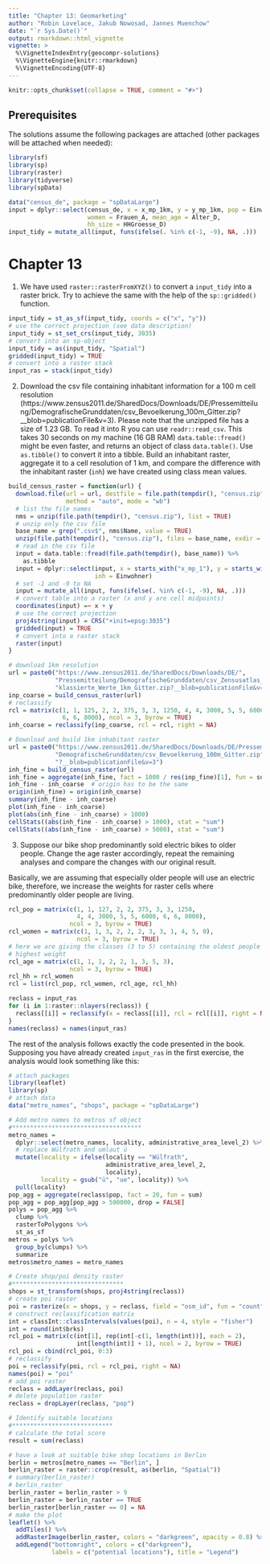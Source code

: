 ```yaml
---
title: "Chapter 13: Geomarketing"
author: "Robin Lovelace, Jakub Nowosad, Jannes Muenchow"
date: "`r Sys.Date()`"
output: rmarkdown::html_vignette
vignette: >
  %\VignetteIndexEntry{geocompr-solutions}
  %\VignetteEngine{knitr::rmarkdown}
  %\VignetteEncoding{UTF-8}
---
```


```r
knitr::opts_chunk$set(collapse = TRUE, comment = "#>")
```

## Prerequisites {-}

The solutions assume the following packages are attached (other packages will be attached when needed):

```r
library(sf)
library(sp)
library(raster)
library(tidyverse)
library(spData)
```

```r
data("census_de", package = "spDataLarge")
input = dplyr::select(census_de, x = x_mp_1km, y = y_mp_1km, pop = Einwohner,
                      women = Frauen_A, mean_age = Alter_D,
                      hh_size = HHGroesse_D)
input_tidy = mutate_all(input, funs(ifelse(. %in% c(-1, -9), NA, .)))
```


# Chapter 13

1) We have used `raster::rasterFromXYZ()` to convert a `input_tidy` into a raster brick. 
Try to achieve the same with the help of the `sp::gridded()` function.

```r
input_tidy = st_as_sf(input_tidy, coords = c("x", "y"))
# use the correct projection (see data description)
input_tidy = st_set_crs(input_tidy, 3035)
# convert into an sp-object
input_tidy = as(input_tidy, "Spatial")
gridded(input_tidy) = TRUE
# convert into a raster stack
input_ras = stack(input_tidy)
```

2) Download the csv file containing inhabitant information for a 100 m cell resolution (https://www.zensus2011.de/SharedDocs/Downloads/DE/Pressemitteilung/DemografischeGrunddaten/csv_Bevoelkerung_100m_Gitter.zip?__blob=publicationFile&v=3).
Please note that the unzipped file has a size of 1.23 GB.
To read it into R you can use `readr::read_csv`.
This takes 30 seconds on my machine (16 GB RAM)
`data.table::fread()` might be even faster, and returns an object of class `data.table()`.
Use `as.tibble()` to convert it into a tibble.
Build an inhabitant raster, aggregate it to a cell resolution of 1 km, and compare the difference with the inhabitant raster (`inh`) we have created using class mean values.

```r
build_census_raster = function(url) {
  download.file(url = url, destfile = file.path(tempdir(), "census.zip"),
                method = "auto", mode = "wb")
  # list the file names
  nms = unzip(file.path(tempdir(), "census.zip"), list = TRUE)
  # unzip only the csv file
  base_name = grep(".csv$", nms$Name, value = TRUE)
  unzip(file.path(tempdir(), "census.zip"), files = base_name, exdir = tempdir())
  # read in the csv file
  input = data.table::fread(file.path(tempdir(), base_name)) %>%
    as.tibble
  input = dplyr::select(input, x = starts_with("x_mp_1"), y = starts_with("y_mp_1"),
                        inh = Einwohner)
  # set -1 and -9 to NA
  input = mutate_all(input, funs(ifelse(. %in% c(-1, -9), NA, .)))
  # convert table into a raster (x and y are cell midpoints)
  coordinates(input) =~ x + y
  # use the correct projection
  proj4string(input) = CRS("+init=epsg:3035")
  gridded(input) = TRUE
  # convert into a raster stack
  raster(input)
}

# download 1km resolution
url = paste0("https://www.zensus2011.de/SharedDocs/Downloads/DE/", 
             "Pressemitteilung/DemografischeGrunddaten/csv_Zensusatlas_", 
             "klassierte_Werte_1km_Gitter.zip?__blob=publicationFile&v=8")
inp_coarse = build_census_raster(url)
# reclassify
rcl = matrix(c(1, 1, 125, 2, 2, 375, 3, 3, 1250, 4, 4, 3000, 5, 5, 6000,
               6, 6, 8000), ncol = 3, byrow = TRUE)
inh_coarse = reclassify(inp_coarse, rcl = rcl, right = NA)

# Download and build 1km inhabitant raster
url = paste0("https://www.zensus2011.de/SharedDocs/Downloads/DE/Pressemitteilung/",
             "DemografischeGrunddaten/csv_Bevoelkerung_100m_Gitter.zip", 
             "?__blob=publicationFile&v=3")
inh_fine = build_census_raster(url)
inh_fine = aggregate(inh_fine, fact = 1000 / res(inp_fine)[1], fun = sum)
inh_fine - inh_coarse  # origin has to be the same
origin(inh_fine) = origin(inh_coarse)
summary(inh_fine - inh_coarse)
plot(inh_fine - inh_coarse)
plot(abs(inh_fine - inh_coarse) > 1000)
cellStats((abs(inh_fine - inh_coarse) > 1000), stat = "sum")
cellStats((abs(inh_fine - inh_coarse) > 5000), stat = "sum")
```

3) Suppose our bike shop predominantly sold electric bikes to older people. 
Change the age raster accordingly, repeat the remaining analyses and compare the changes with our original result.

Basically, we are assuming that especially older people will use an electric bike, therefore, we increase the weights for raster cells where predominantly older people are living.

```r
rcl_pop = matrix(c(1, 1, 127, 2, 2, 375, 3, 3, 1250, 
                   4, 4, 3000, 5, 5, 6000, 6, 6, 8000), 
                 ncol = 3, byrow = TRUE)
rcl_women = matrix(c(1, 1, 3, 2, 2, 2, 3, 3, 1, 4, 5, 0), 
                   ncol = 3, byrow = TRUE)
# here we are giving the classes (3 to 5) containing the oldest people the
# highest weight
rcl_age = matrix(c(1, 1, 1, 2, 2, 1, 3, 5, 3),
                 ncol = 3, byrow = TRUE)
rcl_hh = rcl_women
rcl = list(rcl_pop, rcl_women, rcl_age, rcl_hh)

reclass = input_ras
for (i in 1:raster::nlayers(reclass)) {
  reclass[[i]] = reclassify(x = reclass[[i]], rcl = rcl[[i]], right = NA)
}
names(reclass) = names(input_ras)
```

The rest of the analysis follows exactly the code presented in the book. 
Supposing you have already created `input_ras` in the first exercise, the analysis would look something like this:

```r
# attach packages
library(leaflet)
library(sp)
# attach data
data("metro_names", "shops", package = "spDataLarge")

# Add metro names to metros sf object
#************************************
metro_names = 
  dplyr::select(metro_names, locality, administrative_area_level_2) %>%
  # replace Wülfrath and umlaut ü
  mutate(locality = ifelse(locality == "Wülfrath",
                           administrative_area_level_2,
                           locality),
         locality = gsub("ü", "ue", locality)) %>%
  pull(locality)
pop_agg = aggregate(reclass$pop, fact = 20, fun = sum)
pop_agg = pop_agg[pop_agg > 500000, drop = FALSE] 
polys = pop_agg %>% 
  clump %>%
  rasterToPolygons %>%
  st_as_sf
metros = polys %>%
  group_by(clumps) %>%
  summarize
metros$metro_names = metro_names

# Create shop/poi density raster
#*******************************
shops = st_transform(shops, proj4string(reclass))
# create poi raster
poi = rasterize(x = shops, y = reclass, field = "osm_id", fun = "count")
# construct reclassification matrix
int = classInt::classIntervals(values(poi), n = 4, style = "fisher")
int = round(int$brks)
rcl_poi = matrix(c(int[1], rep(int[-c(1, length(int))], each = 2), 
                   int[length(int)] + 1), ncol = 2, byrow = TRUE)
rcl_poi = cbind(rcl_poi, 0:3)  
# reclassify
poi = reclassify(poi, rcl = rcl_poi, right = NA) 
names(poi) = "poi"
# add poi raster
reclass = addLayer(reclass, poi)
# delete population raster
reclass = dropLayer(reclass, "pop")

# Identify suitable locations
#****************************
# calculate the total score
result = sum(reclass)

# have a look at suitable bike shop locations in Berlin
berlin = metros[metro_names == "Berlin", ]
berlin_raster = raster::crop(result, as(berlin, "Spatial"))
# summary(berlin_raster)
# berlin_raster
berlin_raster = berlin_raster > 9
berlin_raster = berlin_raster == TRUE
berlin_raster[berlin_raster == 0] = NA
# make the plot
leaflet() %>% 
  addTiles() %>%
  addRasterImage(berlin_raster, colors = "darkgreen", opacity = 0.8) %>%
  addLegend("bottomright", colors = c("darkgreen"), 
            labels = c("potential locations"), title = "Legend")
```
